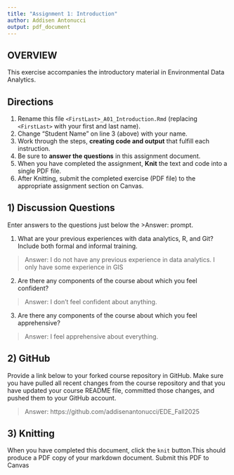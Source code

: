 ```yaml
---
title: "Assignment 1: Introduction"
author: Addisen Antonucci
output: pdf_document
---
```


## OVERVIEW

This exercise accompanies the introductory material in Environmental Data Analytics. 

## Directions
1.  Rename this file `<FirstLast>_A01_Introduction.Rmd` (replacing `<FirstLast>` with your first and last name).
2.  Change "Student Name" on line 3 (above) with your name.
3.  Work through the steps, **creating code and output** that fulfill each instruction.
4.  Be sure to **answer the questions** in this assignment document.
5.  When you have completed the assignment, **Knit** the text and code into a single PDF file.
6.  After Knitting, submit the completed exercise (PDF file) to the appropriate assignment section on Canvas.


## 1) Discussion Questions
Enter answers to the questions just below the >Answer: prompt.

1. What are your previous experiences with data analytics, R, and Git? Include both formal and informal training.

> Answer: I do not have any previous experience in data analytics. I only have some experience in GIS

2. Are there any components of the course about which you feel confident?

> Answer: I don't feel confident about anything. 

3. Are there any components of the course about which you feel apprehensive?

> Answer: I feel apprehensive about everything. 


## 2) GitHub

Provide a link below to your forked course repository in GitHub. Make sure you have pulled all recent changes from the course repository and that you have updated your course README file, committed those changes, and pushed them to your GitHub account. 

> Answer: https://github.com/addisenantonucci/EDE_Fall2025

## 3) Knitting
When you have completed this document, click the `knit` button.This should produce a PDF copy of your markdown document. Submit this PDF to Canvas 
